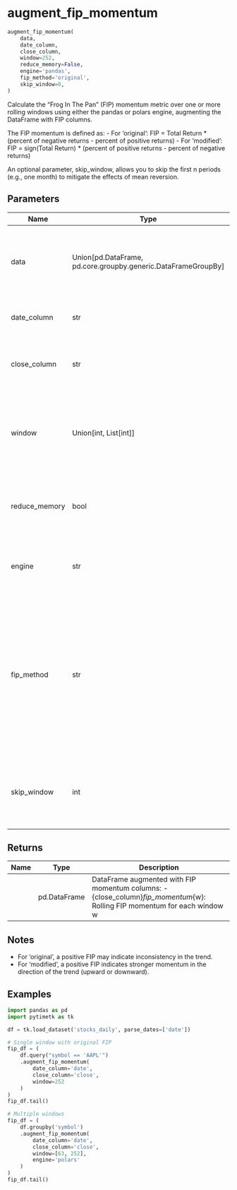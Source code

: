 # augment_fip_momentum { #pytimetk.augment_fip_momentum }

```python
augment_fip_momentum(
    data,
    date_column,
    close_column,
    window=252,
    reduce_memory=False,
    engine='pandas',
    fip_method='original',
    skip_window=0,
)
```

Calculate the "Frog In The Pan" (FIP) momentum metric over one or more rolling windows 
using either the pandas or polars engine, augmenting the DataFrame with FIP columns.

The FIP momentum is defined as:
- For 'original': FIP = Total Return * (percent of negative returns - percent of positive returns)
- For 'modified': FIP = sign(Total Return) * (percent of positive returns - percent of negative returns)

An optional parameter, skip_window, allows you to skip the first n periods (e.g., one month) 
to mitigate the effects of mean reversion.

## Parameters {.doc-section .doc-section-parameters}

| Name          | Type                                                            | Description                                                                                                                                                                                        | Default      |
|---------------|-----------------------------------------------------------------|----------------------------------------------------------------------------------------------------------------------------------------------------------------------------------------------------|--------------|
| data          | Union\[pd.DataFrame, pd.core.groupby.generic.DataFrameGroupBy\] | Input pandas DataFrame or grouped DataFrame containing time series data.                                                                                                                           | _required_   |
| date_column   | str                                                             | Name of the column with dates or timestamps.                                                                                                                                                       | _required_   |
| close_column  | str                                                             | Name of the column with closing prices to calculate returns.                                                                                                                                       | _required_   |
| window        | Union\[int, List\[int\]\]                                       | Size of the rolling window(s) as an integer or list of integers (default is 252).                                                                                                                  | `252`        |
| reduce_memory | bool                                                            | If True, reduces memory usage of the DataFrame. Default is False.                                                                                                                                  | `False`      |
| engine        | str                                                             | Computation engine: 'pandas' or 'polars'. Default is 'pandas'.                                                                                                                                     | `'pandas'`   |
| fip_method    | str                                                             | Type of FIP calculation: - 'original': Original FIP calculation (default) where negative FIP indicates greater momentum. - 'modified': Modified FIP where positive FIP indicates greater momentum. | `'original'` |
| skip_window   | int                                                             | Number of initial periods to skip (set to NA) for each rolling calculation. Default is 0.                                                                                                          | `0`          |

## Returns {.doc-section .doc-section-returns}

| Name   | Type         | Description                                                                                                              |
|--------|--------------|--------------------------------------------------------------------------------------------------------------------------|
|        | pd.DataFrame | DataFrame augmented with FIP momentum columns: - {close_column}_fip_momentum_{w}: Rolling FIP momentum for each window w |

## Notes {.doc-section .doc-section-notes}

- For 'original', a positive FIP may indicate inconsistency in the trend.
- For 'modified', a positive FIP indicates stronger momentum in the direction of the trend (upward or downward).

## Examples {.doc-section .doc-section-examples}

```python
import pandas as pd
import pytimetk as tk

df = tk.load_dataset('stocks_daily', parse_dates=['date'])

# Single window with original FIP
fip_df = (
    df.query("symbol == 'AAPL'")
    .augment_fip_momentum(
        date_column='date',
        close_column='close',
        window=252
    )
)
fip_df.tail()
```

```python
# Multiple windows
fip_df = (
    df.groupby('symbol')
    .augment_fip_momentum(
        date_column='date',
        close_column='close',
        window=[63, 252],
        engine='polars'
    )
)
fip_df.tail()
```
